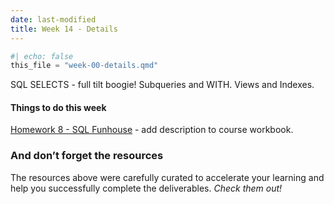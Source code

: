 ```yaml
---
date: last-modified
title: Week 14 - Details
---
```


```python
#| echo: false
this_file = "week-00-details.qmd"
```

<!-- overview-block-begin -->

<p class="lead">SQL SELECTS - full tilt boogie! Subqueries and WITH.  Views and Indexes.</p>
    
<!-- overview-block-end -->

<!-- deliverables-block-begin -->
#### Things to do this week


[Homework 8 - SQL Funhouse](https://virginiacommonwealth.instructure.com/courses/113813/assignments/1072347)  - add description to course workbook.

<!-- deliverables-block-end -->

<!-- resources-block-begin -->
### And don't forget the resources

The resources above were carefully curated
to accelerate your learning and help you successfully
complete the deliverables.  *Check them out!*
<!-- resources-block-end -->